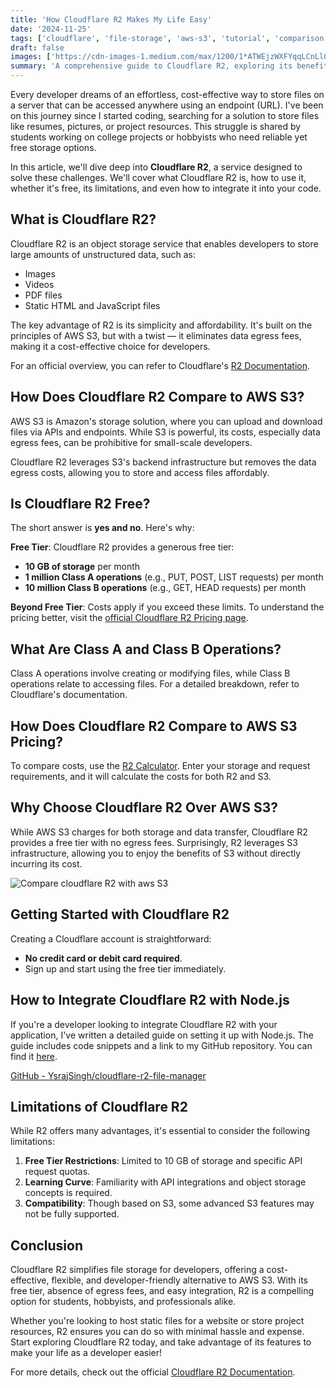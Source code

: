 ```yaml
---
title: 'How Cloudflare R2 Makes My Life Easy'
date: '2024-11-25'
tags: ['cloudflare', 'file-storage', 'aws-s3', 'tutorial', 'comparison']
draft: false
images: ['https://cdn-images-1.medium.com/max/1200/1*ATWEjzWXFYqqLCnLlO_rKA.jpeg']
summary: 'A comprehensive guide to Cloudflare R2, exploring its benefits, pricing, and comparison with AWS S3, along with practical implementation tips for developers.'
---
```


Every developer dreams of an effortless, cost-effective way to store files on a server that can be accessed anywhere using an endpoint (URL). I've been on this journey since I started coding, searching for a solution to store files like resumes, pictures, or project resources. This struggle is shared by students working on college projects or hobbyists who need reliable yet free storage options.

In this article, we'll dive deep into **Cloudflare R2**, a service designed to solve these challenges. We'll cover what Cloudflare R2 is, how to use it, whether it's free, its limitations, and even how to integrate it into your code.

## What is Cloudflare R2?

Cloudflare R2 is an object storage service that enables developers to store large amounts of unstructured data, such as:

- Images
- Videos
- PDF files
- Static HTML and JavaScript files

The key advantage of R2 is its simplicity and affordability. It's built on the principles of AWS S3, but with a twist — it eliminates data egress fees, making it a cost-effective choice for developers.

For an official overview, you can refer to Cloudflare's [R2 Documentation](https://developers.cloudflare.com/r2/).

<BlogNewsletterForm title="Want more cloud storage and infrastructure tutorials?" />

## How Does Cloudflare R2 Compare to AWS S3?

AWS S3 is Amazon's storage solution, where you can upload and download files via APIs and endpoints. While S3 is powerful, its costs, especially data egress fees, can be prohibitive for small-scale developers.

Cloudflare R2 leverages S3's backend infrastructure but removes the data egress costs, allowing you to store and access files affordably.

## Is Cloudflare R2 Free?

The short answer is **yes and no**. Here's why:

**Free Tier**: Cloudflare R2 provides a generous free tier:

- **10 GB of storage** per month
- **1 million Class A operations** (e.g., PUT, POST, LIST requests) per month
- **10 million Class B operations** (e.g., GET, HEAD requests) per month

**Beyond Free Tier**: Costs apply if you exceed these limits. To understand the pricing better, visit the [official Cloudflare R2 Pricing page](https://developers.cloudflare.com/r2/pricing/).

## What Are Class A and Class B Operations?

Class A operations involve creating or modifying files, while Class B operations relate to accessing files. For a detailed breakdown, refer to Cloudflare's documentation.

## How Does Cloudflare R2 Compare to AWS S3 Pricing?

To compare costs, use the [R2 Calculator](https://r2-calculator.cloudflare.com/). Enter your storage and request requirements, and it will calculate the costs for both R2 and S3.

## Why Choose Cloudflare R2 Over AWS S3?

While AWS S3 charges for both storage and data transfer, Cloudflare R2 provides a free tier with no egress fees. Surprisingly, R2 leverages S3 infrastructure, allowing you to enjoy the benefits of S3 without directly incurring its cost.

![Compare cloudflare R2 with aws S3](https://cdn-images-1.medium.com/max/1200/1*6sHRjExR642puxWNsKep0A.png)

## Getting Started with Cloudflare R2

Creating a Cloudflare account is straightforward:

- **No credit card or debit card required**.
- Sign up and start using the free tier immediately.

## How to Integrate Cloudflare R2 with Node.js

If you're a developer looking to integrate Cloudflare R2 with your application, I've written a detailed guide on setting it up with Node.js. The guide includes code snippets and a link to my GitHub repository. You can find it [here](https://github.com/YsrajSingh/cloudflare-r2-file-manager).

[GitHub - YsrajSingh/cloudflare-r2-file-manager](https://github.com/YsrajSingh/cloudflare-r2-file-manager)

## Limitations of Cloudflare R2

While R2 offers many advantages, it's essential to consider the following limitations:

1. **Free Tier Restrictions**: Limited to 10 GB of storage and specific API request quotas.
2. **Learning Curve**: Familiarity with API integrations and object storage concepts is required.
3. **Compatibility**: Though based on S3, some advanced S3 features may not be fully supported.

## Conclusion

Cloudflare R2 simplifies file storage for developers, offering a cost-effective, flexible, and developer-friendly alternative to AWS S3. With its free tier, absence of egress fees, and easy integration, R2 is a compelling option for students, hobbyists, and professionals alike.

Whether you're looking to host static files for a website or store project resources, R2 ensures you can do so with minimal hassle and expense. Start exploring Cloudflare R2 today, and take advantage of its features to make your life as a developer easier!

For more details, check out the official [Cloudflare R2 Documentation](https://developers.cloudflare.com/r2/).
